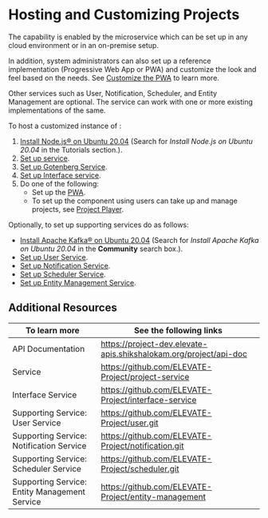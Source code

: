 
# Hosting and Customizing Projects

The <ProductName /> capability is enabled by the <ProductName /> microservice which can be set up in any cloud environment or in an on-premise setup.

In addition, system administrators can also set up a reference implementation (Progressive Web App or PWA) and customize the look and feel based on the needs. See [Customize the PWA](https://github.com/ELEVATE-Project/observation-survey-projects-pwa/blob/main/README.md) to learn more.

Other services such as User, Notification, Scheduler, and Entity Management are optional. The <ProductName />  service can work with one or more existing implementations of the same.

To host a customized instance of <ProductName />:

1. [Install Node.js® on Ubuntu 20.04](https://serverspace.io) (Search for *Install Node.js on Ubuntu 20.04* in the Tutorials section.).
2. [Set up <ProductName /> service](https://github.com/ELEVATE-Project/project-service/blob/main/README.md).
3. [Set up Gotenberg Service](https://github.com/ELEVATE-Project/project-service/blob/main/README.md).
4. [Set up Interface service](https://github.com/ELEVATE-Project/interface-service/blob/main/README.md).
5. Do one of the following:
    * Set up the [PWA](https://github.com/ELEVATE-Project/observation-survey-projects-pwa/blob/main/README.md).
    * To set up the component using users can take up and manage projects, see [Project Player](https://github.com/ELEVATE-Project/project-player/blob/master/README.md).

Optionally, to set up supporting services do as follows:

* [Install  Apache Kafka® on Ubuntu 20.04](https://www.digitalocean.com/community) (Search for *Install Apache Kafka on Ubuntu 20.04* in the **Community** search box.).
* <a href="/userservice/settingup-userservice" target="_self">Set up User Service</a>.
* <a href="/notificationservice/settingup-notificationservice" target="_self">Set up Notification Service</a>.
* <a href="/schedulerservice/settingup-schedulerservice" target="_self">Set up Scheduler Service</a>.
* <a href="/entitymanagementservice/setup-entitymanagementservice" target="_self">Set up Entity Management Service</a>.

## Additional Resources

|To learn more| See the following links|
|--------------|-----------|
|API Documentation|https://project-dev.elevate-apis.shikshalokam.org/project/api-doc|
|<ProductName /> Service|https://github.com/ELEVATE-Project/project-service|
|Interface Service|https://github.com/ELEVATE-Project/interface-service|
|Supporting Service: User Service|https://github.com/ELEVATE-Project/user.git|
|Supporting Service: Notification Service|https://github.com/ELEVATE-Project/notification.git|
|Supporting Service: Scheduler Service|https://github.com/ELEVATE-Project/scheduler.git|
|Supporting Service: Entity Management Service|https://github.com/ELEVATE-Project/entity-management|